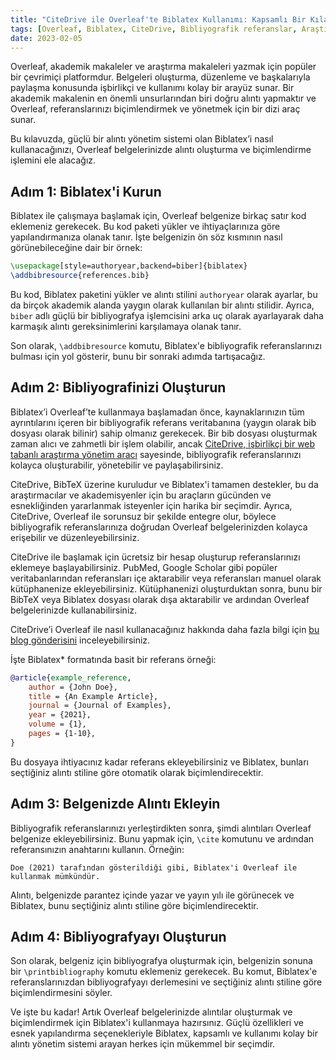 ```yaml
---
title: "CiteDrive ile Overleaf'te Biblatex Kullanımı: Kapsamlı Bir Kılavuz"
tags: [Overleaf, Biblatex, CiteDrive, Bibliyografik referanslar, Araştırma yönetimi]
date: 2023-02-05
---
```



Overleaf, akademik makaleler ve araştırma makaleleri yazmak için popüler bir çevrimiçi platformdur. Belgeleri oluşturma, düzenleme ve başkalarıyla paylaşma konusunda işbirlikçi ve kullanımı kolay bir arayüz sunar. Bir akademik makalenin en önemli unsurlarından biri doğru alıntı yapmaktır ve Overleaf, referanslarınızı biçimlendirmek ve yönetmek için bir dizi araç sunar.

Bu kılavuzda, güçlü bir alıntı yönetim sistemi olan Biblatex’i nasıl kullanacağınızı, Overleaf belgelerinizde alıntı oluşturma ve biçimlendirme işlemini ele alacağız.



<CiteDrive />

## Adım 1: Biblatex'i Kurun

Biblatex ile çalışmaya başlamak için, Overleaf belgenize birkaç satır kod eklemeniz gerekecek. Bu kod paketi yükler ve ihtiyaçlarınıza göre yapılandırmanıza olanak tanır. İşte belgenizin ön söz kısmının nasıl görünebileceğine dair bir örnek:

```latex
\usepackage[style=authoryear,backend=biber]{biblatex} 
\addbibresource{references.bib}
```

Bu kod, Biblatex paketini yükler ve alıntı stilini `authoryear` olarak ayarlar, bu da birçok akademik alanda yaygın olarak kullanılan bir alıntı stilidir. Ayrıca, `biber` adlı güçlü bir bibliyografya işlemcisini arka uç olarak ayarlayarak daha karmaşık alıntı gereksinimlerini karşılamaya olanak tanır.

Son olarak, `\addbibresource` komutu, Biblatex'e bibliyografik referanslarınızı bulması için yol gösterir, bunu bir sonraki adımda tartışacağız.

## Adım 2: Bibliyografinizi Oluşturun

Biblatex’i Overleaf’te kullanmaya başlamadan önce, kaynaklarınızın tüm ayrıntılarını içeren bir bibliyografik referans veritabanına (yaygın olarak bib dosyası olarak bilinir) sahip olmanız gerekecek. Bir bib dosyası oluşturmak zaman alıcı ve zahmetli bir işlem olabilir, ancak [CiteDrive, işbirlikçi bir web tabanlı araştırma yönetim aracı](https://www.citedrive.com/) sayesinde, bibliyografik referanslarınızı kolayca oluşturabilir, yönetebilir ve paylaşabilirsiniz.

CiteDrive, BibTeX üzerine kuruludur ve Biblatex'i tamamen destekler, bu da araştırmacılar ve akademisyenler için bu araçların gücünden ve esnekliğinden yararlanmak isteyenler için harika bir seçimdir. Ayrıca, CiteDrive, Overleaf ile sorunsuz bir şekilde entegre olur, böylece bibliyografik referanslarınıza doğrudan Overleaf belgelerinizden kolayca erişebilir ve düzenleyebilirsiniz.

CiteDrive ile başlamak için ücretsiz bir hesap oluşturup referanslarınızı eklemeye başlayabilirsiniz. PubMed, Google Scholar gibi popüler veritabanlarından referansları içe aktarabilir veya referansları manuel olarak kütüphanenize ekleyebilirsiniz. Kütüphanenizi oluşturduktan sonra, bunu bir BibTeX veya Biblatex dosyası olarak dışa aktarabilir ve ardından Overleaf belgelerinizde kullanabilirsiniz.

CiteDrive’i Overleaf ile nasıl kullanacağınız hakkında daha fazla bilgi için [bu blog gönderisini](https://www.overleaf.com/blog/better-bibliography-management-with-overleaf-citedrive-and-bibtex-biblatex) inceleyebilirsiniz.

İşte Biblatex* formatında basit bir referans örneği:

```bibtex
@article{example_reference,   
	author = {John Doe},   
	title = {An Example Article},   
	journal = {Journal of Examples},   
	year = {2021},   
	volume = {1},   
	pages = {1-10}, 
}
```

Bu dosyaya ihtiyacınız kadar referans ekleyebilirsiniz ve Biblatex, bunları seçtiğiniz alıntı stiline göre otomatik olarak biçimlendirecektir.

## Adım 3: Belgenizde Alıntı Ekleyin

Bibliyografik referanslarınızı yerleştirdikten sonra, şimdi alıntıları Overleaf belgenize ekleyebilirsiniz. Bunu yapmak için, `\cite` komutunu ve ardından referansınızın anahtarını kullanın. Örneğin:

`Doe (2021) tarafından gösterildiği gibi, Biblatex'i Overleaf ile kullanmak mümkündür.`

Alıntı, belgenizde parantez içinde yazar ve yayın yılı ile görünecek ve Biblatex, bunu seçtiğiniz alıntı stiline göre biçimlendirecektir.

## Adım 4: Bibliyografyayı Oluşturun

Son olarak, belgeniz için bibliyografya oluşturmak için, belgenizin sonuna bir `\printbibliography` komutu eklemeniz gerekecek. Bu komut, Biblatex'e referanslarınızdan bibliyografyayı derlemesini ve seçtiğiniz alıntı stiline göre biçimlendirmesini söyler.

Ve işte bu kadar! Artık Overleaf belgelerinizde alıntılar oluşturmak ve biçimlendirmek için Biblatex'i kullanmaya hazırsınız. Güçlü özellikleri ve esnek yapılandırma seçenekleriyle Biblatex, kapsamlı ve kullanımı kolay bir alıntı yönetim sistemi arayan herkes için mükemmel bir seçimdir.